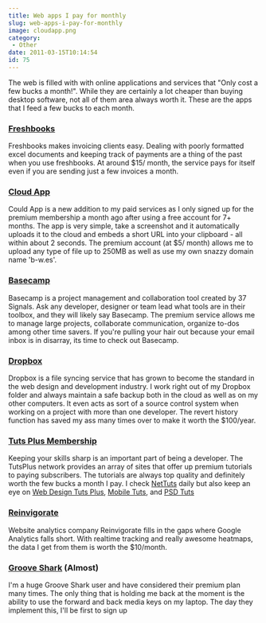 ```yaml
---
title: Web apps I pay for monthly
slug: web-apps-i-pay-for-monthly
image: cloudapp.png
category:
 - Other
date: 2011-03-15T10:14:54
id: 75
---
```


The web is filled with with online applications and services that "Only cost a few bucks a month!". While they are certainly a lot cheaper than buying desktop software, not all of them area always worth it. These are the apps that I feed a few bucks to each month.
<h3><a href="http://www.freshbooks.com/" target="_blank">Freshbooks</a></h3>
Freshbooks makes invoicing clients easy. Dealing with poorly formatted excel documents and keeping track of payments are a thing of the past when you use freshbooks. At around $15/ month, the service pays for itself even if you are sending just a few invoices a month.
<h3><a href="http://getcloudapp.com/" target="_blank">Cloud App</a></h3>
Could App is a new addition to my paid services as I only signed up for the premium membership a month ago after using a free account for 7+ months. The app is very simple, take a screenshot and it automatically uploads it to the cloud and embeds a short URL into your clipboard - all within about 2 seconds. The premium account (at $5/ month) allows me to upload any type of file up to 250MB as well as use my own snazzy domain name 'b-w.es'.
<h3><a href="http://basecamphq.com/" target="_blank">Basecamp</a></h3>
Basecamp is a project management and collaboration tool created by 37 Signals. Ask any developer, designer or team lead what tools are in their toolbox, and they will likely say Basecamp. The premium service allows me to manage large projects, collaborate communication, organize to-dos among other time savers. If you're pulling your hair out because your email inbox is in disarray, its time to check out Basecamp.
<h3><a href="https://www.dropbox.com/" target="_blank">Dropbox</a></h3>
Dropbox is a file syncing service that has grown to become the standard in the web design and development industry. I work right out of my Dropbox folder and always maintain a safe backup both in the cloud as well as on my other computers. It even acts as sort of a source control system when working on a project with more than one developer. The revert history function has saved my ass many times over to make it worth the $100/year.
<h3><a href="http://tutsplus.com/" target="_blank">Tuts Plus Membership</a></h3>
Keeping your skills sharp is an important part of being a developer. The TutsPlus network provides an array of sites that offer up premium tutorials to paying subscribers. The tutorials are always top quality and definitely worth the few bucks a month I pay. I check <a href="http://net.tutsplus.com/" target="_blank">NetTuts</a> daily but also keep an eye on <a href="http://webdesign.tutsplus.com/" target="_blank">Web Design Tuts Plus</a>, <a href="http://mobile.tutsplus.com/" target="_blank">Mobile Tuts</a>, and <a href="http://psd.tutsplus.com/" target="_blank">PSD Tuts</a>
<h3><a href="http://reinvigorate.net/" target="_blank">Reinvigorate</a></h3>
Website analytics company Reinvigorate fills in the gaps where Google Analytics falls short. With realtime tracking and really awesome heatmaps, the data I get from them is worth the $10/month.
<h3><a href="http://listen.grooveshark.com/" target="_blank">Groove Shark</a> (Almost)</h3>
I'm a huge Groove Shark user and have considered their premium plan many times. The only thing that is holding me back at the moment is the ability to use the forward and back media keys on my laptop. The day they implement this, I'll be first to sign up